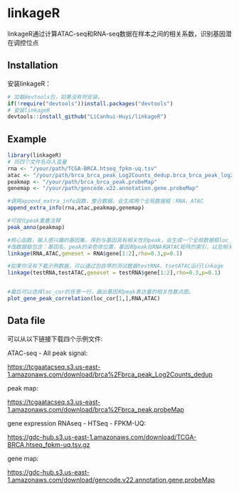 # linkageR

linkageR通过计算ATAC-seq和RNA-seq数据在样本之间的相关系数，识别基因潜在调控位点

## Installation

安装linkageR：

``` r
# 加载devtools包，如果没有则安装。
if(!require("devtools"))install.packages("devtools")
# 安装linkageR
devtools::install_github("LiCanhui-Huyi/linkageR")
```

## Example

``` r
library(linkageR)
# 将四个文件名存入变量
rna <- "/your/path/TCGA-BRCA.htseq_fpkm-uq.tsv"
atac <- "/your/path/brca_brca_peak_Log2Counts_dedup.brca_brca_peak_log2counts_dedup"
peakmap <- "/your/path/brca_brca_peak.probeMap"
genemap <- "/your/path/gencode.v22.annotation.gene.probeMap"

#调用append_extra_info函数，整合数据，会生成两个全局数据框：RNA、ATAC
append_extra_info(rna,atac,peakmap,genemap)

#可视化peak重叠注释
peak_anno(peakmap)

#核心函数，输入感兴趣的基因集，得到与基因具有相关性的peak，会生成一个全局数据框loc_cor,
#改数据框包含：基因名，peak的染色体位置，基因和peak在RNA和ATAC矩阵的索引，以及相关性系数和p值
linkage(RNA,ATAC,geneset = RNA$gene[1:2],rho=0.3,p=0.1)

#如果你没有下载示例数据，可以通过包自带的测试数据testRNA、tsetATAC运行linkage
linkage(testRNA,testATAC,geneset = testRNA$gene[1:2],rho=0.3,p=0.1)


#最后可以选择loc_cor的任意一行，画出基因和peak表达量的相关性散点图。
plot_gene_peak_correlation(loc_cor[1,],RNA,ATAC)
```

## Data file

可以从以下链接下载四个示例文件:

ATAC-seq - All peak signal:

<https://tcgaatacseq.s3.us-east-1.amazonaws.com/download/brca%2Fbrca_peak_Log2Counts_dedup>

peak map:

<https://tcgaatacseq.s3.us-east-1.amazonaws.com/download/brca%2Fbrca_peak.probeMap>

gene expression RNAseq - HTSeq - FPKM-UQ:

<https://gdc-hub.s3.us-east-1.amazonaws.com/download/TCGA-BRCA.htseq_fpkm-uq.tsv.gz>

gene map:

<https://gdc-hub.s3.us-east-1.amazonaws.com/download/gencode.v22.annotation.gene.probeMap>
